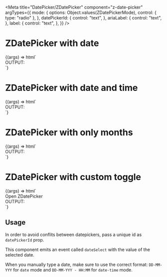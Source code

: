 


<Meta
  title="DatePicker/ZDatePicker"
  component="z-date-picker"
  argTypes={{
    mode: {
      options: Object.values(ZDatePickerMode),
      control: { type: "radio" },
    },
    datePickerId: {
      control: "text",
    },
    ariaLabel: {
      control: "text",
    },
    label: {
      control: "text",
    },
  }}
/>

# ZDatePicker with date

<Canvas>
  <Story
    name="ZDatePicker with date"
    args={{
      mode: "date",
      datePickerId: "picker-01",
      label: "ZDatePicker with date",
      ariaLabel: "date-picker",
    }}
    height="180px"
  >
    {(args) => html`
      <script>
        const picker1 = document.getElementById("${args.datePickerId}");
        picker1.addEventListener("dateSelect", (e) => {
          const input = document.getElementById("output");
          input.innerHTML = "[" + e.detail + "]";
        });
      </script>
      <div class="story-container">
        <div class="story-picker-container">
          <z-date-picker
            mode=${args.mode}
            date-picker-id=${args.datePickerId}
            id=${args.datePickerId}
            ariaLabel=${args.ariaLabel}
            label=${args.label}
          ></z-date-picker>
        </div>
        <div class="story-output-container">
          <span>OUTPUT:</span>
          <br />
          <span id="output" />
        </div>
      </div>
    `}
  </Story>
</Canvas>

# ZDatePicker with date and time

<Canvas>
  <Story
    name="ZDatePicker with date and time"
    args={{
      mode: "date-time",
      datePickerId: "picker-02",
      label: "ZDatePicker with date and time",
      ariaLabel: "date-picker",
    }}
  >
    {(args) => html`
      <script>
        const picker1 = document.getElementById("${args.datePickerId}");
        picker1.addEventListener("dateSelect", (e) => {
          const input = document.getElementById("output");
          input.innerHTML = "[" + e.detail + "]";
        });
      </script>
      <div class="story-container">
        <div class="story-picker-container">
          <z-date-picker
            mode=${args.mode}
            date-picker-id=${args.datePickerId}
            id=${args.datePickerId}
            ariaLabel=${args.ariaLabel}
            label=${args.label}
          ></z-date-picker>
        </div>
        <div class="story-output-container">
          <span>OUTPUT:</span>
          <br />
          <span id="output" />
        </div>
      </div>
    `}
  </Story>
</Canvas>

# ZDatePicker with only months

<Canvas>
  <Story
    name="ZDatePicker with only months"
    args={{
      mode: "months",
      datePickerId: "picker-03",
      label: "ZDatePicker with only months",
      ariaLabel: "date-picker",
    }}
  >
    {(args) => html`
      <script>
        const picker1 = document.getElementById("${args.datePickerId}");
        picker1.addEventListener("dateSelect", (e) => {
          const input = document.getElementById("output");
          input.innerHTML = "[" + e.detail + "]";
        });
      </script>
      <div class="story-container">
        <div class="story-picker-container">
          <z-date-picker
            mode=${args.mode}
            date-picker-id=${args.datePickerId}
            id=${args.datePickerId}
            ariaLabel=${args.ariaLabel}
            label=${args.label}
          ></z-date-picker>
        </div>
        <div class="story-output-container">
          <span>OUTPUT:</span>
          <br />
          <span id="output" />
        </div>
      </div>
    `}
  </Story>
</Canvas>

# ZDatePicker with custom toggle

<Canvas>
  <Story
    name="ZDatePicker with custom toggle"
    args={{
      mode: "date",
      datePickerId: "picker-04",
      label: "date picker",
      ariaLabel: "date-picker",
    }}
  >
    {(args) => html`
      <script>
        const picker1 = document.getElementById("${args.datePickerId}");
        picker1.addEventListener("dateSelect", (e) => {
          const input = document.getElementById("output");
          input.innerHTML = "[" + e.detail + "]";
        });
      </script>
      <div class="story-container">
        <div class="story-picker-container">
          <z-date-picker
            mode=${args.mode}
            date-picker-id=${args.datePickerId}
            id=${args.datePickerId}
            ariaLabel=${args.ariaLabel}
            label=${args.label}
            ><z-button slot="toggle">Open ZDatePicker</z-button></z-date-picker
          >
        </div>
        <div class="story-output-container">
          <span>OUTPUT:</span>
          <br />
          <span id="output" />
        </div>
      </div>
    `}
  </Story>
</Canvas>

<ArgsTable of="z-date-picker" />

## Usage

In order to avoid conflits between datepickers, pass a unique id as `datePickerId` prop.

This component emits an event called `dateSelect` with the value of the selected date.

When you manually type a date, make sure to use the correct format: `DD-MM-YYY` for `date` mode and `DD-MM-YYY - HH:MM` for `date-time` mode.
